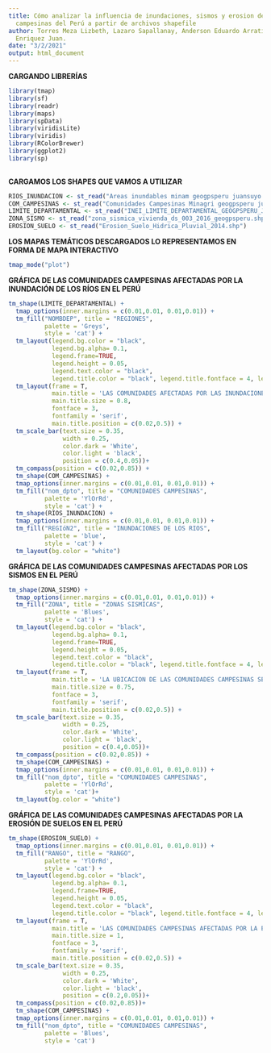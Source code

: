 ```yaml
---
title: Cómo analizar la influencia de inundaciones, sismos y erosion de suelos en las poblaciones
  campesinas del Perú a partir de archivos shapefile
author: Torres Meza Lizbeth, Lazaro Sapallanay, Anderson Eduardo Arratia Parez & Medina
  Enriquez Juan.
date: "3/2/2021"
output: html_document
---
```

**CARGANDO LIBRERÍAS**

```r
library(tmap)     
library(sf)        
library(readr)       
library(maps)        
library(spData)      
library(viridisLite) 
library(viridis)     
library(RColorBrewer)
library(ggplot2)     
library(sp)          
 
```

**CARGAMOS LOS SHAPES QUE VAMOS A UTILIZAR**

```r
RIOS_INUNDACION <- st_read("Areas inundables minam geogpsperu juansuyo.shp")
COM_CAMPESINAS <- st_read("Comunidades Campesinas Minagri geogpsperu juansuyo.shp")
LIMITE_DEPARTAMENTAL <- st_read("INEI_LIMITE_DEPARTAMENTAL_GEOGPSPERU_JUANSUYO_931381206.shp")
ZONA_SISMO <- st_read("zona_sismica_vivienda_ds_003_2016_geogpsperu.shp")
EROSION_SUELO <- st_read("Erosion_Suelo_Hidrica_Pluvial_2014.shp")
```

**LOS MAPAS TEMÁTICOS DESCARGADOS LO REPRESENTAMOS EN FORMA DE MAPA INTERACTIVO**

```r
tmap_mode("plot")
```

**GRÁFICA DE LAS COMUNIDADES CAMPESINAS AFECTADAS POR LA INUNDACIÓN DE LOS RÍOS EN EL PERÚ**

```r
tm_shape(LIMITE_DEPARTAMENTAL) +
  tmap_options(inner.margins = c(0.01,0.01, 0.01,0.01)) +
  tm_fill("NOMBDEP", title = "REGIONES",
          palette = 'Greys',
          style = 'cat') +
  tm_layout(legend.bg.color = "black", 
            legend.bg.alpha= 0.1, 
            legend.frame=TRUE, 
            legend.height = 0.05, 
            legend.text.color = "black", 
            legend.title.color = "black", legend.title.fontface = 4, legend.position = c(0.05,0.05), legend.outside = T, legend.outside.position = "right", legend.outside.size = 0.55) +
  tm_layout(frame = T,
            main.title = 'LAS COMUNIDADES AFECTADAS POR LAS INUNDACIONES DE LOS RIOS EN EL PERU',
            main.title.size = 0.8,
            fontface = 3,
            fontfamily = 'serif',
            main.title.position = c(0.02,0.5)) + 
  tm_scale_bar(text.size = 0.35,
               width = 0.25,
               color.dark = 'White',
               color.light = 'black',
               position = c(0.4,0.05))+
  tm_compass(position = c(0.02,0.85)) + 
  tm_shape(COM_CAMPESINAS) +
  tmap_options(inner.margins = c(0.01,0.01, 0.01,0.01)) +
  tm_fill("nom_dpto", title = "COMUNIDADES CAMPESINAS",
          palette = 'YlOrRd',
          style = 'cat') +
  tm_shape(RIOS_INUNDACION) +
  tmap_options(inner.margins = c(0.01,0.01, 0.01,0.01)) +
  tm_fill("REGIóN2", title = "INUNDACIONES DE LOS RIOS",
          palette = 'blue',
          style = 'cat') +
  tm_layout(bg.color = "white")
```

**GRÁFICA DE LAS COMUNIDADES CAMPESINAS AFECTADAS POR LOS SISMOS EN EL PERÚ**

```r
tm_shape(ZONA_SISMO) +
  tmap_options(inner.margins = c(0.01,0.01, 0.01,0.01)) +
  tm_fill("ZONA", title = "ZONAS SISMICAS",
          palette = 'Blues',
          style = 'cat') +
  tm_layout(legend.bg.color = "black", 
            legend.bg.alpha= 0.1, 
            legend.frame=TRUE, 
            legend.height = 0.05, 
            legend.text.color = "black", 
            legend.title.color = "black", legend.title.fontface = 4, legend.position = c(0.05,0.05), legend.outside = T, legend.outside.position = "right", legend.outside.size = 0.25) +
  tm_layout(frame = T,
            main.title = 'LA UBICACION DE LAS COMUNIDADES CAMPESINAS SEGUN SU ZONA SISMICA',
            main.title.size = 0.75,
            fontface = 3,
            fontfamily = 'serif',
            main.title.position = c(0.02,0.5)) + 
  tm_scale_bar(text.size = 0.35,
               width = 0.25,
               color.dark = 'White',
               color.light = 'black',
               position = c(0.4,0.05))+
  tm_compass(position = c(0.02,0.85)) +
  tm_shape(COM_CAMPESINAS) +
  tmap_options(inner.margins = c(0.01,0.01, 0.01,0.01)) +
  tm_fill("nom_dpto", title = "COMUNIDADES CAMPESINAS",
          palette = 'YlOrRd',
          style = 'cat')+
  tm_layout(bg.color = "white")
```

**GRÁFICA DE LAS COMUNIDADES CAMPESINAS AFECTADAS POR LA EROSIÓN DE SUELOS EN EL PERÚ**

```r
tm_shape(EROSION_SUELO) +
  tmap_options(inner.margins = c(0.01,0.01, 0.01,0.01)) +
  tm_fill("RANGO", title = "RANGO",
          palette = 'YlOrRd',
          style = 'cat') +
  tm_layout(legend.bg.color = "black", 
            legend.bg.alpha= 0.1, 
            legend.frame=TRUE, 
            legend.height = 0.05, 
            legend.text.color = "black", 
            legend.title.color = "black", legend.title.fontface = 4, legend.position = c(0.05, 0.05), legend.outside = T, legend.outside.position = "right", legend.outside.size = 0.55) +
  tm_layout(frame = T,
            main.title = 'LAS COMUNIDADES CAMPESINAS AFECTADAS POR LA EROSION DE SUELOS EN EL PERU',
            main.title.size = 1,
            fontface = 3,
            fontfamily = 'serif',
            main.title.position = c(0.02,0.5)) + 
  tm_scale_bar(text.size = 0.35,
               width = 0.25,
               color.dark = 'White',
               color.light = 'black',
               position = c(0.2,0.05))+
  tm_compass(position = c(0.02,0.85))+
  tm_shape(COM_CAMPESINAS) +
  tmap_options(inner.margins = c(0.01,0.01, 0.01,0.01)) +
  tm_fill("nom_dpto", title = "COMUNIDADES CAMPESINAS",
          palette = 'Blues',
          style = 'cat')


```

